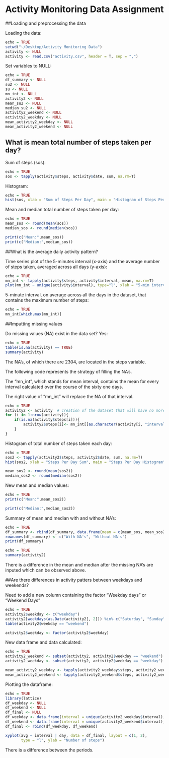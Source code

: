 Activity Monitoring Data Assignment
====================================

##Loading and preprocessing the data

Loading the data:

```r
echo = TRUE
setwd("~/Desktop/Activity Monitoring Data")
activity <- NULL
activity <- read.csv("activity.csv", header = T, sep = ",")
```

Set variables to NULL:

```r
echo = TRUE
df_summary <- NULL
su2 <- NULL
su <- NULL
mn_int <- NULL
activity2 <- NULL
mean_su2 <- NULL
median_su2 <- NULL
activity2_weekend <- NULL
activity2_weekday <- NULL
mean_activity2_weekday <- NULL
mean_activity2_weekend <- NULL
```

## What is mean total number of steps taken per day?

Sum of steps (sos):

```r
echo = TRUE
sos <- tapply(activity$steps, activity$date, sum, na.rm=T)
```

Histogram:

```r
echo = TRUE
hist(sos, xlab = "Sum of Steps Per Day", main = "Histogram of Steps Per Day")
```

Mean and median total number of steps taken per day:

```r
echo = TRUE
mean_sos <- round(mean(sos))
median_sos <- round(median(sos))

print(c("Mean:",mean_sos))
print(c("Median:",median_sos))
```

##What is the average daily activity pattern?

Time series plot of the 5-minutes interval (x-axis) and the average number of steps taken, averaged across all days (y-axis):

```r
echo = TRUE
mn_int <- tapply(activity$steps, activity$interval, mean, na.rm=T)
plot(mn_int ~ unique(activity$interval), type="l", xlab = "5-min interval")
```

5-minute interval, on average across all the days in the dataset, that contains the maximum number of steps:

```r
echo = TRUE
mn_int[which.max(mn_int)]
```

##Imputting missing values

Do missing values (NA) exist in the data set? Yes:

```r
echo = TRUE
table(is.na(activity) == TRUE)
summary(activity)
```

The NA's, of which there are 2304, are located in the steps variable.

The following code represents the strategy of filling the NA's.

The "mn_int", which stands for mean interval, contains the mean for every interval calculated over the course of the sixty one days. 

The right value of "mn_int" will replace the NA of that interval.

```r
echo = TRUE
activity2 <- activity  # creation of the dataset that will have no more NAs
for (i in 1:nrow(activity)){
    if(is.na(activity$steps[i])){
        activity2$steps[i]<- mn_int[[as.character(activity[i, "interval"])]]
    }
}
```

Histogram of total number of steps taken each day:

```r
echo = TRUE
sos2 <- tapply(activity2$steps, activity2$date, sum, na.rm=T)
hist(sos2, xlab = "Steps Per Day Sum", main = "Steps Per Day Histogram")
```


```r
mean_sos2 <- round(mean(sos2))
median_sos2 <- round(median(sos2))
```

New mean and median values:

```r
echo = TRUE
print(c("Mean:",mean_sos2))

print(c("Median:",median_sos2))

```

Summary of mean and median with and without NA's:

```r
echo = TRUE
df_summary <- rbind(df_summary, data.frame(mean = c(mean_sos, mean_sos2), median = c(median_sos, median_sos2)))
rownames(df_summary) <- c("With NA's", "Without NA's")
print(df_summary)
```

```r
echo = TRUE
summary(activity2)
```

There is a difference in the mean and median after the missing NA's are inputed which can be observed above.

##Are there differences in activity patters between weekdays and weekends?

Need to add a new column containing the factor "Weekday days" or "Weekend Days"

```r
echo = TRUE
activity2$weekday <- c("weekday")
activity2[weekdays(as.Date(activity2[, 2])) %in% c("Saturday", "Sunday", "samedi", "dimanche", "saturday", "sunday", "Samedi", "Dimanche"), ][4] <- c("weekend")
table(activity2$weekday == "weekend")
```

```r
activity2$weekday <- factor(activity2$weekday)
```

New data frame and data calculated:

```r
echo = TRUE
activity2_weekend <- subset(activity2, activity2$weekday == "weekend")
activity2_weekday <- subset(activity2, activity2$weekday == "weekday")

mean_activity2_weekday <- tapply(activity2_weekday$steps, activity2_weekday$interval, mean)
mean_activity2_weekend <- tapply(activity2_weekend$steps, activity2_weekend$interval, mean)
```

Plotting the dataframe:

```r
echo = TRUE
library(lattice)
df_weekday <- NULL
df_weekend <- NULL
df_final <- NULL
df_weekday <- data.frame(interval = unique(activity2_weekday$interval), avg = as.numeric(mean_activity2_weekday), day = rep("weekday", length(mean_activity2_weekday)))
df_weekend <- data.frame(interval = unique(activity2_weekend$interval), avg = as.numeric(mean_activity2_weekend), day = rep("weekend", length(mean_activity2_weekend)))
df_final <- rbind(df_weekday, df_weekend)

xyplot(avg ~ interval | day, data = df_final, layout = c(1, 2), 
       type = "l", ylab = "Number of steps")
```

There is a difference between the periods.